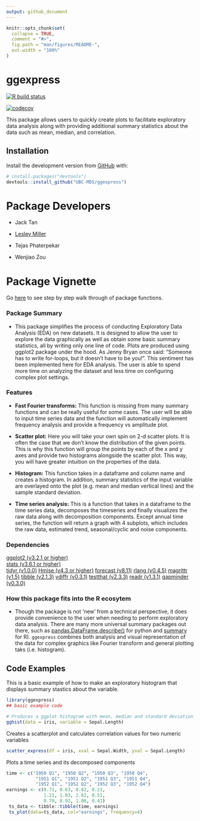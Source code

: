 ```yaml
---
output: github_document
---
```


<!-- README.md is generated from README.Rmd. Please edit that file -->

```r
knitr::opts_chunk$set(
  collapse = TRUE,
  comment = "#>",
  fig.path = "man/figures/README-",
  out.width = "100%"
)
```

# ggexpress

<!-- badges: start -->
[![R build status](https://github.com/UBC-MDS/ggexpress/workflows/R-CMD-check/badge.svg)](https://github.com/UBC-MDS/ggexpress/actions)

[![codecov](https://codecov.io/gh/UBC-MDS/ggexpress/branch/master/graph/badge.svg)](https://codecov.io/gh/UBC-MDS/ggexpress)
<!-- badges: end -->

This package allows users to quickly create plots to facilitate exploratory data analysis along with providing additional summary statistics about the data such as mean, median, and correlation.

## Installation

Install the development version from [GitHub](https://github.com/) with:

``` r
# install.packages("devtools")
devtools::install_github("UBC-MDS/ggexpress")

```

# Package Developers
- Jack Tan

- [Lesley Miller](https://github.com/aromatic-toast)

- Tejas Phaterpekar

- Wenjiao Zou


# Package Vignette
Go [here](https://ubc-mds.github.io/ggexpress/) to see step by step walk through of package functions. 

### Package Summary
- This package simplifies the process of conducting Exploratory Data Analysis (EDA) on new datasets. It is designed to allow the user to explore the data graphically as well as obtain some basic summary statistics, all by writing only one line of code. Plots are produced using ggplot2 package under the hood. As Jenny Bryan once said: “Someone has to write for-loops, but it doesn’t have to be you!”. This sentiment has been implemented here for EDA analysis. The user is able to spend more time on analyzing the dataset and less time on configuring complex plot settings. 

### Features
- **Fast Fourier transforms:** This function is missing from many summary functions and can be really useful for some cases. The user will be able to input time series data and the function will automatically implement frequency analysis and provide a frequency vs amplitude plot.

- **Scatter plot:** Here you will take your own spin on 2-d scatter plots. It is often the case that we don’t know the distribution of the given points. This is why this function will group the points by each of the x and y axes and provide two histograms alongside the scatter plot. This way, you will have greater intuition on the properties of the data.

- **Histogram:** This function takes in a dataframe and column name and creates a histogram. In addition, summary statistics of the input variable are overlayed onto the plot (e.g. mean and median vertical lines) and the sample standard deviation.


- **Time series analysis:** This is a function that takes in a dataframe to the time series data, decomposes the timeseries and finally visualizes the raw data along with decomposition components. Except annual time series, the function will return a graph with 4 subplots, which includes the raw data, estimated trend, seasonal/cyclic and noise components.

### Dependencies

[ggplot2 (v3.2.1 or higher)](https://ggplot2.tidyverse.org)
<br>
[stats (v3.6.1 or higher)](https://www.rdocumentation.org/packages/stats/versions/3.6.2)
<br>
[tidyr (v1.0.0)](https://tidyr.tidyverse.org)
[Hmise (v4.3 or higher)](https://www.rdocumentation.org/packages/Hmisc/versions/4.3-1)
[forecast (v8.11)](https://cran.r-project.org/web/packages/forecast/index.html)
[rlang (v0.4.5)](https://cran.r-project.org/web/packages/rlang/index.html)
[magrittr (v1.5)](https://cran.r-project.org/web/packages/magrittr/index.html)
[tibble (v2.1.3)](https://cran.r-project.org/web/packages/tibble/index.html)
[vdiffr (v0.3.1)](https://cran.r-project.org/web/packages/vdiffr/index.html)
[testthat (v2.3.3)](https://cran.r-project.org/web/packages/testthat/index.html)
[readr (v1.3.1)](https://cran.r-project.org/web/packages/readr/readme/README.html)
[gapminder (v0.3.0)](https://cran.r-project.org/web/packages/gapminder/README.html)



### How this package fits into the R ecosytem
- Though the package is not ‘new’ from a technical perspective, it does provide convenience to the user when needing to perform exploratory data analysis. There are many more universal summary packages out there, such as [pandas.DataFrame.describe()](https://pandas.pydata.org/pandas-docs/stable/reference/api/pandas.DataFrame.describe.html) for python and [summary](https://www.rdocumentation.org/packages/base/versions/3.6.2/topics/summary) for R). `ggexpress` combines both analysis and visual representation of the data for complex graphics like Fourier transform and general plotting taks (i.e. histogram). 

## Code Examples

This is a basic example of how to make an exploratory histogram that displays summary stastics about the variable. 

```r
library(ggexpress)
## basic example code

# Produces a ggplot histogram with mean, median and standard deviation indicated on the plot.
gghist(data = iris, variable = Sepal.Length)

```

Creates a scatterplot and calculates correlation values for two numeric variables
```r
scatter_express(df = iris, xval = Sepal.Width, yval = Sepal.Length)
```

Plots a time series and its decomposed components
```r
time <- c("1950 Q1", "1950 Q2", "1950 Q3", "1950 Q4", 
           "1951 Q1", "1951 Q2", "1951 Q3", "1951 Q4",
           "1952 Q1", "1952 Q2", "1952 Q3", "1952 Q4")
earnings <- c(0.71, 0.63, 0.82, 0.21, 
              1.21, 1.03, 2.82, 0.51,
              0.79, 0.92, 1.06, 0.41)
 ts_data <- tibble::tibble(time, earnings)
 ts_plot(data=ts_data, col="earnings", frequency=4)
 ```
 
 

